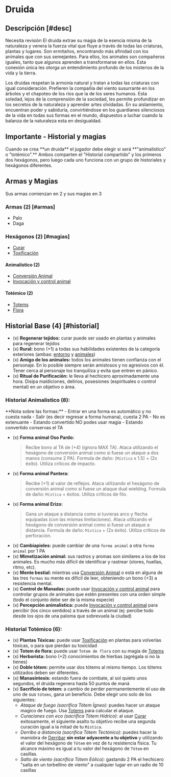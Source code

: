 
# Druida

<Bleed>
  <Screenshot src={druidPic} alt="placeholder" full />
</Bleed>

## Descripción [#desc]

<Callout type="warning" emoji="🔎">
  Necesita revisión
</Callout>
El druida extrae su magia de la esencia misma de la naturaleza y venera la fuerza
vital que fluye a través de todas las criaturas, plantas y lugares. Son ermitaños,
encontrando más afinidad con los animales que con sus semejantes. Para ellos, los
animales son compañeros iguales, tanto que algunos aprenden a transformarse en ellos.
Esta conexión única les otorga un entendimiento profundo de los misterios de la vida
y la tierra.

Los druidas respetan la armonía natural y tratan a todas las criaturas con igual consideración. Prefieren la compañía del viento susurrante en los árboles y el chapoteo de los ríos que la de los seres humanos. Esta soledad, lejos de la comprensión de la sociedad, les permite profundizar en los secretos de la naturaleza y aprender artes olvidadas. En su aislamiento, encuentran poder y sabiduría, convirtiéndose en los guardianes silenciosos de la vida en todas sus formas en el mundo, dispuestos a luchar cuando la balanza de la naturaleza esta en desigualdad.

## Importante - Historial y magias

<Callout type="error">
  Cuando se crea **un druida** el jugador debe elegir si será **"animalístico" o "totémico".** 
  Ambos comparten el "Historial compartido" y los primeros dos hexágonos, 
  pero luego cada uno funciona con un grupo de historiales y hexágonos diferentes.
</Callout>

## Armas y Magias

Sus armas comienzan en 2 y sus magias en 3

### Armas (2) [#armas]

- Palo
- Daga

### Hexágonos (2) [#magias]

- [Curar](/docs/list-hexagons/e18)
- [Toxificación](/docs/list-hexagons/e15)

#### Animalístico (2)

- [Conversión Animal](/docs/list-hexagons/e26)
- [Invocación y control animal](/docs/list-hexagons/e05)

#### Totémico (2)

- [Totems](/docs/list-hexagons/e24)
- [Flora](/docs/list-hexagons/e03)

## Historial Base (4) [#historial]

- (x) **Regenerar tejidos:** <Pill type="u"/> curar puede ser usado en plantas y animales para regenerar tejidos
- (x) **Rural:** bono (+1) a todas sus habilidades existentes de la categoría exteriores (ambas: [entorno](/docs/list-skills/individual#cat-ext-entorno) y [animales](/docs/list-skills/individual#cat-ext-animales))
- (x) **Amigo de los animales:** <Pill type="c"/> todos los animales tienen confianza con el personaje. En lo posible siempre serán amistosos y no agresivos con él. Tener cerca al personaje los tranquiliza y evita que entren en pánico.
- (x) **Ritual de Purificación:** <Pill type="s"/><Pill type="eo"/> le lleva al hechicero aproximadamente una hora. Disipa maldiciones, delirios, posesiones (espirituales o control mental) en un objetivo o área.

### Historial Animalístico (8):

<Callout type="info">
  **Nota sobre las formas:** - Entrar en una forma es automático y no cuesta
  nada - Salir (es decir regresar a forma humana), cuesta 2 PA - No es
  extenuante - Estando convertido NO podes usar magia - Estando convertido
  conservas el TA
</Callout>

- (x) **Forma animal Oso Pardo:** <Pill type="s"/>
  > Recibe bono al TA de (+4) (ignora MAX TA).
  > Ataca utilizando el hexágono de conversión animal como si fuese un ataque a dos manos (consume 2 PA).
  > Formula de daño: (`Mística` x 1.5) + (2x éxito). Utiliza críticos de impacto.
- (x) **Forma animal Pantera:** <Pill type="s"/>
  > Recibe (+1) al valor de reflejos.
  > Ataca utilizando el hexágono de conversión animal como si fuese un ataque dual wielding.
  > Formula de daño: `Mística` + éxitos. Utiliza críticos de filo.
- (x) **Forma animal Erizo:** <Pill type="s"/>
  > Gana un ataque a distancia como si tuvieras arco y flecha equipadas (con las mismas limitaciones).
  > Ataca utilizando el hexágono de conversión animal como si fuese un ataque a distancia.
  > Formula de daño: `Mística` + (2x éxito). Utiliza críticos de perforación.
- (x) **Cambiapieles:** <Pill type="u"/> puede cambiar de una `forma animal` a otra `forma animal` por 1 PA
- (x) **Mimetización animal:** <Pill type="c"/> sus rastros y aromas son similares a los de los animales. Es mucho más difícil de identificar y rastrear (olores, huellas, ritmo, etc).
- (x) **Mente bestial:** <Pill type="p"/><Pill type="u"/> mientras usa [Conversión Animal](/docs/list-hexagons/e26) o está en alguna de las tres `formas` su mente es difícil de leer, obteniendo un bono (+3) a resistencia mental.
- (x) **Control de Manadas:** <Pill type="u"/> puede usar [Invocación y control animal](/docs/list-hexagons/e05) para controlar grupos de animales que estén presentes con una orden simple (todo el conjunto debe ser de la misma especie)
- (x) **Percepción animalistica:** <Pill type="u"/> puede [Invocación y control animal](/docs/list-hexagons/e05) para percibir (los cinco sentidos) a través de un animal (ej: percibe todo desde los ojos de una paloma que sobrevuela la ciudad)

### Historial Totémico (6):

- (x) **Plantas Tóxicas:** <Pill type="u"/> puede usar [Toxificación](/docs/list-hexagons/e15) en plantas para volverlas tóxicas, o para que pierdan su toxicidad
- (x) **Totem de flora:** <Pill type="u"/> puede usar `Totem de flora` con su magia de [Totems](/docs/list-hexagons/e24)
- (x) **Herborista:** bono (+2) conocimientos de hierbas (agrégala si no la tienes)
- (x) **Doble tótem:** <Pill type="u"/> permite usar dos tótems al mismo tiempo. Los tótems utilizados deben ser diferentes.
- (x) **Manasíntesis:** <Pill type="s"/> <Pill type="eo"/> estando fuera de combate, al sol quieto unos segundos, el druida regenera hasta 50 puntos de maná
- (x) **Sacrificio de totem:** a cambio de perder permanentemente el uso de uno de sus `tótems`, gana un beneficio. Debe elegir uno solo de los siguientes:
  - _Ataque de fuego (sacrifica Tótem Ígneo):_ <Pill type="u"/><Pill type="s"/> puedes hacer un ataque magico de fuego. Usa [Totems](/docs/list-hexagons/e24) para calcular el ataque.
  - _Curaciones con eco (sacrifica Tótem Hídrico):_ <Pill type="p"/><Pill type="u"/> al usar [Curar](/docs/list-hexagons/e18) exitosamente, el siguiente asalto tu objetivo recibe una segunda curación igual a la mitad de tu `Mística`.
  - _Derribo a distancia (sacrifica Tótem Tectónico):_ <Pill type="s"/> puedes hacer la maniobra de [Derribar](pages/docs/ruling-combat/03#3-6) **sin estar adyacente a tu objetivo** y utilizando el valor del hexágono de `Tótem` en vez de tu resistencia física. Tu alcance máximo es igual a tu valor del hexágono de `Tótem` en casillas.
  - _Salto de viento (sacrifica Tótem Eólico):_ <Pill type="s"/><Pill type="ex"/> gastando 2 PA el hechicero "salta en un torbellino de viento" a cualquier lugar en un radio de 10 casillas
